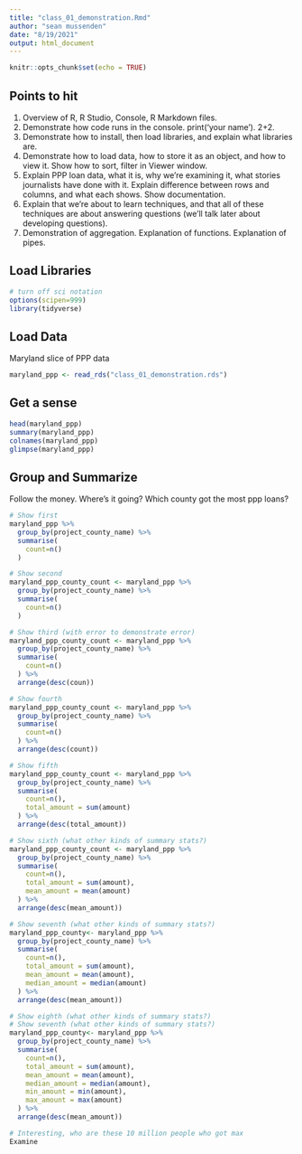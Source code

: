 ```yaml
---
title: "class_01_demonstration.Rmd"
author: "sean mussenden"
date: "8/19/2021"
output: html_document
---
```


```r
knitr::opts_chunk$set(echo = TRUE)
```

## Points to hit
1. Overview of R, R Studio, Console, R Markdown files.  
2. Demonstrate how code runs in the console. print('your name'). 2+2. 
3. Demonstrate how to install, then load libraries, and explain what libraries are. 
5. Demonstrate how to load data, how to store it as an object, and how to view it. Show how to sort, filter in Viewer window.  
6. Explain PPP loan data, what it is, why we're examining it, what stories journalists have done with it. Explain difference between rows and columns, and what each shows. Show documentation. 
7. Explain that we're about to learn techniques, and that all of these techniques are about answering questions (we'll talk later about developing questions).
8. Demonstration of aggregation. Explanation of functions. Explanation of pipes. 

## Load Libraries
```r
# turn off sci notation
options(scipen=999)
library(tidyverse)
```

## Load Data 
Maryland slice of PPP data
```r
maryland_ppp <- read_rds("class_01_demonstration.rds")
```

## Get a sense
```r
head(maryland_ppp)
summary(maryland_ppp)
colnames(maryland_ppp)
glimpse(maryland_ppp)
```

## Group and Summarize
Follow the money. Where's it going? 
Which county got the most ppp loans?   

```r
# Show first
maryland_ppp %>%
  group_by(project_county_name) %>%
  summarise(
    count=n()
  )

# Show second
maryland_ppp_county_count <- maryland_ppp %>%
  group_by(project_county_name) %>%
  summarise(
    count=n()
  )

# Show third (with error to demonstrate error)
maryland_ppp_county_count <- maryland_ppp %>%
  group_by(project_county_name) %>%
  summarise(
    count=n()
  ) %>%
  arrange(desc(coun))

# Show fourth 
maryland_ppp_county_count <- maryland_ppp %>%
  group_by(project_county_name) %>%
  summarise(
    count=n()
  ) %>%
  arrange(desc(count))

# Show fifth
maryland_ppp_county_count <- maryland_ppp %>%
  group_by(project_county_name) %>%
  summarise(
    count=n(),
    total_amount = sum(amount)
  ) %>%
  arrange(desc(total_amount))

# Show sixth (what other kinds of summary stats?)
maryland_ppp_county_count <- maryland_ppp %>%
  group_by(project_county_name) %>%
  summarise(
    count=n(),
    total_amount = sum(amount),
    mean_amount = mean(amount)
  ) %>%
  arrange(desc(mean_amount))

# Show seventh (what other kinds of summary stats?)
maryland_ppp_county<- maryland_ppp %>%
  group_by(project_county_name) %>%
  summarise(
    count=n(),
    total_amount = sum(amount),
    mean_amount = mean(amount),
    median_amount = median(amount)
  ) %>%
  arrange(desc(mean_amount))

# Show eighth (what other kinds of summary stats?)
# Show seventh (what other kinds of summary stats?)
maryland_ppp_county<- maryland_ppp %>%
  group_by(project_county_name) %>%
  summarise(
    count=n(),
    total_amount = sum(amount),
    mean_amount = mean(amount),
    median_amount = median(amount),
    min_amount = min(amount),
    max_amount = max(amount)
  ) %>%
  arrange(desc(mean_amount))

# Interesting, who are these 10 million people who got max
Examine


```
